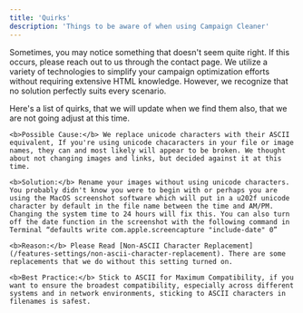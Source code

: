 ```yaml
---
title: 'Quirks'
description: 'Things to be aware of when using Campaign Cleaner'
---
```


Sometimes, you may notice something that doesn't seem quite right. If this occurs, please reach out to us through the contact page. We utilize a variety of technologies to simplify your campaign optimization efforts without requiring extensive HTML knowledge. However, we recognize that no solution perfectly suits every scenario. 

Here's a list of quirks, that we will update when we find them also, that we are not going adjust at this time. 

<AccordionGroup>
<Accordion title="My Images or Links Appear Broken, When They Are Not">

    <b>Possible Cause:</b> We replace unicode characters with their ASCII equivalent, If you're using unicode chacaracters in your file or image names, they can and most likely will appear to be broken. We thought about not changing images and links, but decided against it at this time. 

    <b>Solution:</b> Rename your images without using unicode characters. You probably didn't know you were to begin with or perhaps you are using the MacOS screenshot software which will put in a u202f unicode character by default in the file name between the time and AM/PM. Changing the system time to 24 hours will fix this. You can also turn off the date function in the screenshot with the following command in Terminal “defaults write com.apple.screencapture "include-date" 0”

    <b>Reason:</b> Please Read [Non-ASCII Character Replacement](/features-settings/non-ascii-character-replacement). There are some replacements that we do without this setting turned on.

    <b>Best Practice:</b> Stick to ASCII for Maximum Compatibility, if you want to ensure the broadest compatibility, especially across different systems and in network environments, sticking to ASCII characters in filenames is safest.

</Accordion>
</AccordionGroup>
